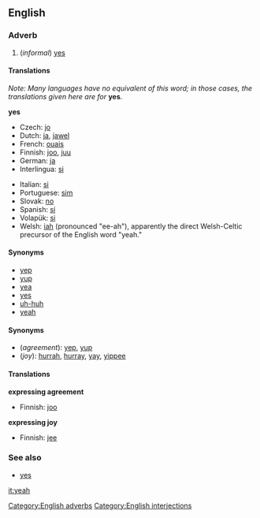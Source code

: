 ==English==

=== Adverb ===
#(''informal'') [[yes]]

==== Translations ====
''Note: Many languages have no equivalent of this word; in those cases, the translations given here are for'' '''yes'''.

'''yes'''
{{top}}
*Czech: [[cz#Czech|jo]]
*Dutch: [[ja#Dutch|ja]], [[jawel]]
*French: [[ouais]]
*Finnish: [[joo]], [[juu]]
*German: [[ja]]
*Interlingua: [[si#Interlingua|si]]
{{mid}}
*Italian: [[si#Italian|si]]
*Portuguese: [[sim]]
*Slovak: [[no#Slovak|no]] <!-- Yes, this is in the right place, no means yeah or yep in Slovak -->
*Spanish: [[sí]]
*Volapük: [[si#Volapük|si]]
*Welsh: [[iah]] (pronounced "ee-ah"), apparently the direct Welsh-Celtic precursor of the English word "yeah."

{{bottom}}

====Synonyms====
*[[yep]] 
*[[yup]]
*[[yea]]
*[[yes]]
*[[uh-huh]]
*[[yeah]]

====Synonyms====
*(''agreement''): [[yep]], [[yup]]
*(''joy''): [[hurrah]], [[hurray]], [[yay]], [[yippee]] <!--etc-->

====Translations====
'''expressing agreement'''
{{top}}
*Finnish: [[joo]]
{{mid}}
{{bottom}}

'''expressing joy'''
{{top}}
*Finnish: [[jee]]
{{mid}}
{{bottom}}

===See also===
*[[yes]]

[[Category:English adverbs]]
[[Category:English interjections]]

[[it:yeah]]